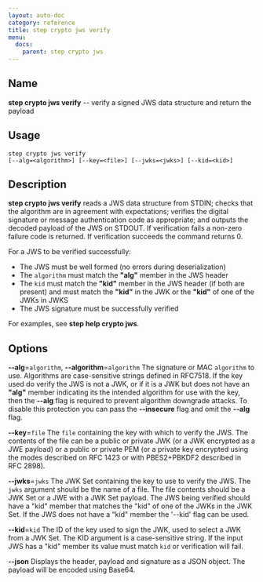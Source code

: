 ```yaml
---
layout: auto-doc
category: reference
title: step crypto jws verify
menu:
  docs:
    parent: step crypto jws
---
```


## Name
**step crypto jws verify** -- verify a signed JWS data structure and return the payload

## Usage

```raw
step crypto jws verify
[--alg=<algorithm>] [--key=<file>] [--jwks=<jwks>] [--kid=<kid>]
```

## Description

**step crypto jws verify** reads a JWS data structure from STDIN; checks that
the algorithm are in agreement with expectations; verifies the digital
signature or message authentication code as appropriate; and outputs the
decoded payload of the JWS on STDOUT. If verification fails a non-zero failure
code is returned. If verification succeeds the command returns 0.

For a JWS to be verified successfully:

  * The JWS must be well formed (no errors during deserialization)
  * The `algorithm` must match the **"alg"** member in the JWS header
  * The `kid` must match the **"kid"** member in the JWS header (if both are
    present) and must match the **"kid"** in the JWK or the **"kid"** of one of the
    JWKs in JWKS
  * The JWS signature must be successfully verified

For examples, see **step help crypto jws**.

## Options


**--alg**=`algorithm`, **--algorithm**=`algorithm`
The signature or MAC `algorithm` to use. Algorithms are case-sensitive strings
defined in RFC7518. If the key used do verify the JWS is not a JWK, or if it
is a JWK but does not have an **"alg"** member indicating its the intended
algorithm for use with the key, then the **--alg** flag is required to prevent
algorithm downgrade attacks. To disable this protection you can pass the
**--insecure** flag and omit the **--alg** flag.

**--key**=`file`
The `file` containing the key with which to verify the JWS.
The contents of the file can be a public or private JWK (or a JWK
encrypted as a JWE payload) or a public or private PEM (or a private key
encrypted using the modes described on RFC 1423 or with PBES2+PBKDF2 described
in RFC 2898).

**--jwks**=`jwks`
The JWK Set containing the key to use to verify the JWS. The `jwks` argument
should be the name of a file. The file contents should be a JWK Set or a JWE
with a JWK Set payload. The JWS being verified should have a "kid" member that
matches the "kid" of one of the JWKs in the JWK Set. If the JWS does not have
a "kid" member the '--kid' flag can be used.

**--kid**=`kid`
The ID of the key used to sign the JWK, used to select a JWK from a JWK Set.
The KID argument is a case-sensitive string. If the input JWS has a "kid"
member its value must match `kid` or verification will fail.

**--json**
Displays the header, payload and signature as a JSON object. The payload will
be encoded using Base64.

